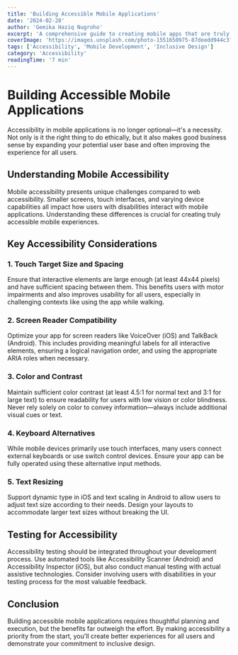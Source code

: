 ```yaml
---
title: 'Building Accessible Mobile Applications'
date: '2024-02-28'
author: 'Gemika Haziq Nugroho'
excerpt: 'A comprehensive guide to creating mobile apps that are truly accessible to all users, regardless of ability.'
coverImage: 'https://images.unsplash.com/photo-1551650975-87deedd944c3?ixlib=rb-4.0.3&ixid=MnwxMjA3fDB8MHxwaG90by1wYWdlfHx8fGVufDB8fHx8&auto=format&fit=crop&w=1000&q=80'
tags: ['Accessibility', 'Mobile Development', 'Inclusive Design']
category: 'Accessibility'
readingTime: '7 min'
---
```


# Building Accessible Mobile Applications

Accessibility in mobile applications is no longer optional—it's a necessity. Not only is it the right thing to do ethically, but it also makes good business sense by expanding your potential user base and often improving the experience for all users.

## Understanding Mobile Accessibility

Mobile accessibility presents unique challenges compared to web accessibility. Smaller screens, touch interfaces, and varying device capabilities all impact how users with disabilities interact with mobile applications. Understanding these differences is crucial for creating truly accessible mobile experiences.

## Key Accessibility Considerations

### 1. Touch Target Size and Spacing

Ensure that interactive elements are large enough (at least 44x44 pixels) and have sufficient spacing between them. This benefits users with motor impairments and also improves usability for all users, especially in challenging contexts like using the app while walking.

### 2. Screen Reader Compatibility

Optimize your app for screen readers like VoiceOver (iOS) and TalkBack (Android). This includes providing meaningful labels for all interactive elements, ensuring a logical navigation order, and using the appropriate ARIA roles when necessary.

### 3. Color and Contrast

Maintain sufficient color contrast (at least 4.5:1 for normal text and 3:1 for large text) to ensure readability for users with low vision or color blindness. Never rely solely on color to convey information—always include additional visual cues or text.

### 4. Keyboard Alternatives

While mobile devices primarily use touch interfaces, many users connect external keyboards or use switch control devices. Ensure your app can be fully operated using these alternative input methods.

### 5. Text Resizing

Support dynamic type in iOS and text scaling in Android to allow users to adjust text size according to their needs. Design your layouts to accommodate larger text sizes without breaking the UI.

## Testing for Accessibility

Accessibility testing should be integrated throughout your development process. Use automated tools like Accessibility Scanner (Android) and Accessibility Inspector (iOS), but also conduct manual testing with actual assistive technologies. Consider involving users with disabilities in your testing process for the most valuable feedback.

## Conclusion

Building accessible mobile applications requires thoughtful planning and execution, but the benefits far outweigh the effort. By making accessibility a priority from the start, you'll create better experiences for all users and demonstrate your commitment to inclusive design.
